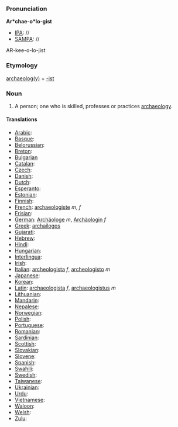 ===Pronunciation===

'''Ar*chae-o*lo-gist'''
*[[IPA]]: //
*[[SAMPA]]: //
AR-kee-o-lo-jist
===Etymology===

[[archaeology|archaeolog(y)]] + [[-ist]]

=== Noun ===

#A person; one who is skilled, professes or practices [[archaeology]]. 
====Translations====

*[[Arabic]]:
*[[Basque]]:
*[[Belorussian]]:
*[[Breton]]:
*[[Bulgarian]]
*[[Catalan]]:
*[[Czech]]:
*[[Danish]]:
*[[Dutch]]:
*[[Esperanto]]:
*[[Estonian]]:
*[[Finnish]]:
*[[French]]: [[archaeologiste]] ''m'', ''f''
*[[Frisian]]:
*[[German]]: [[Archäologe]] ''m'', [[Archäologin]] ''f''
*[[Greek]]: [[archailogos]]
*[[Gujarati]]:
*[[Hebrew]]:
*[[Hindi]]:
*[[Hungarian]]: 
*[[Interlingua]]:
*[[Irish]]:
*[[Italian]]: [[archeologista]] ''f'', [[archeologisto]] ''m''
*[[Japanese]]:
*[[Korean]]:
*[[Latin]]: [[archaeologista]] ''f'', [[archaeologistus]] ''m''
*[[Lithuanian]]:
*[[Mandarin]]:
*[[Nepalese]]:
*[[Norwegian]]:
*[[Polish]]:
*[[Portuguese]]:
*[[Romanian]]:
*[[Sardinian]]:
*[[Scottish]]:
*[[Slovakian]]:
*[[Slovene]]:
*[[Spanish]]:
*[[Swahili]]:
*[[Swedish]]:
*[[Taiwanese]]:
*[[Ukrainian]]:
*[[Urdu]]:
*[[Vietnamese]]:
*[[Waloon]]:
*[[Welsh]]:
*[[Zulu]]: